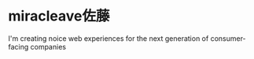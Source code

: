 # miracleave佐藤

I'm creating noice web experiences for the next generation of consumer-facing companies
